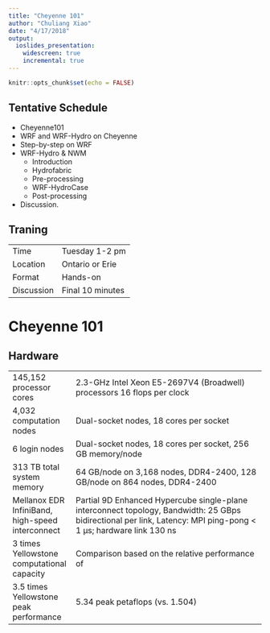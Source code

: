 ```yaml
---
title: "Cheyenne 101"
author: "Chuliang Xiao"
date: "4/17/2018"
output: 
  ioslides_presentation:
    widescreen: true
    incremental: true
---
```


```r
knitr::opts_chunk$set(echo = FALSE)
```

## Tentative Schedule
* Cheyenne101
* WRF and WRF-Hydro on Cheyenne
* Step-by-step on WRF
* WRF-Hydro & NWM
  + Introduction
  + Hydrofabric
  + Pre-processing
  + WRF-HydroCase
  + Post-processing
* Discussion.

## Traning
| |
|-----+---------------|
| Time | Tuesday 1-2 pm|
|Location| Ontario or Erie|
|Format| Hands-on|
|Discussion|Final 10 minutes|

# Cheyenne 101

## Hardware
| |
|-----+---------------|
| 145,152 processor cores |	2.3-GHz Intel Xeon E5-2697V4 (Broadwell) processors 16 flops per clock | 
| 4,032 computation nodes	| Dual-socket nodes, 18 cores per socket |
| 6 login nodes	| Dual-socket nodes, 18 cores per socket, 256 GB memory/node |
| 313 TB total system memory	| 64 GB/node on 3,168 nodes, DDR4-2400, 128 GB/node on 864 nodes, DDR4-2400 |
| Mellanox EDR InfiniBand, high-speed interconnect	|Partial 9D Enhanced Hypercube single-plane interconnect topology, Bandwidth: 25 GBps bidirectional per link, Latency: MPI ping-pong < 1 µs; hardware link 130 ns |
| 3 times Yellowstone computational capacity |	Comparison based on the relative performance of | the CISL High Performance Computing Benchmarks run on each system. |
| 3.5 times Yellowstone peak performance |	5.34 peak petaflops (vs. 1.504) |

